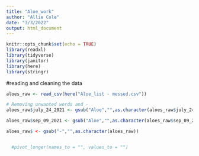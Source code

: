 ```yaml
---
title: "Aloe_work"
author: "Allie Cole"
date: "3/3/2022"
output: html_document
---
```


```r
knitr::opts_chunk$set(echo = TRUE)
library(readxl)
library(tidyverse)
library(janitor)
library(here)
library(stringr)
```

#reading and cleaning the data

```r
aloes_raw <- read_csv(here("Aloe_list - messed.csv"))

# Removing unwanted words and - 
aloes_raw$july_24_2021 <- gsub("Aloe","",as.character(aloes_raw$july_24_2021))

aloes_raw$sep_09_2021 <- gsub("Aloe","",as.character(aloes_raw$sep_09_2021))

aloes_raw$ <- gsub("-","",as.character(aloes_raw))


  #pivot_longer(names_to = "", values_to = "")
```

